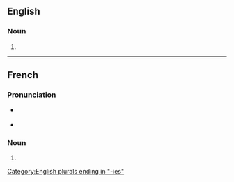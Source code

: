==English==

===Noun===
{{head|en|noun plural form}}

# {{plural of|hypocrisy|lang=en}}

[[Category:English plurals ending in "-ies"]]

----

==French==

===Pronunciation===
* {{fr-muteh}} {{fr-IPA}}
* {{homophones|lang=fr|hypocrisie}}

===Noun===
{{head|fr|noun plural form|g=f}}

# {{plural of|hypocrisie|lang=fr}}